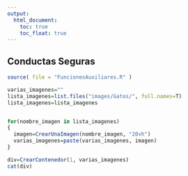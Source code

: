 ```yaml
---
output:
  html_document: 
    toc: true
    toc_float: true
---
```


<link rel="stylesheet" href="styles.css" type="text/css">

## Conductas Seguras
```r
source( file = "FuncionesAuxiliares.R" )

varias_imagenes=""
lista_imagenes=list.files("images/Gatos/", full.names=T)
lista_imagenes=lista_imagenes


for(nombre_imagen in lista_imagenes)
{
  imagen=CrearUnaImagen(nombre_imagen, "20vh")
  varias_imagenes=paste(varias_imagenes, imagen)
}  

div=CrearContenedor(1, varias_imagenes)
cat(div)
```
